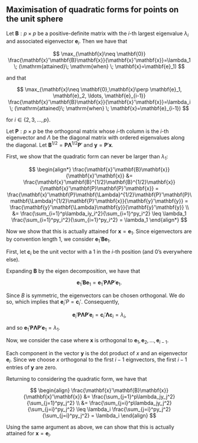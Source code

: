 ##  

:::{#thm-max_quad_form}
## Maximisation of quadratic forms for points on the unit sphere
Let $\mathbf{B}:p\times p$ be a positive-definite matrix with the $i$-th largest eigenvalue $\lambda_i$ and associated eigenvector $\mathbf{e}_i$. Then we have that 

$$
\max_{\mathbf{x}\neq \mathbf{0}} \frac{\mathbf{x}'\mathbf{B}\mathbf{x}}{\mathbf{x}'\mathbf{x}}=\lambda_1 \; (\mathrm{attained}\; \mathrm{when} \; \mathbf{x}=\mathbf{e}_1)
$$

and that

$$
\max_{\mathbf{x}\neq \mathbf{0},\mathbf{x}\perp \mathbf{e}_1, \mathbf{e}_2, \ldots, \mathbf{e}_{i-1}} \frac{\mathbf{x}'\mathbf{B}\mathbf{x}}{\mathbf{x}'\mathbf{x}}=\lambda_i \; (\mathrm{attained}\; \mathrm{when} \; \mathbf{x}=\mathbf{e}_{i-1})
$$

for $i\in\{2,3, \ldots, p\}$.

:::{.proof}

Let $\mathbf{P}:p\times p$ be the orthogonal matrix whose $i$-th column is the $i$-th eigenvector and $\Lambda$ be the diagonal matrix with ordered eigenvalues along the diagonal. Let $\mathbf{B}^{1/2}=\mathbf{P}\mathbf{\Lambda}^{1/2}\mathbf{P}'$ and $\mathbf{y}=\mathbf{P}'\mathbf{x}$.

First, we show that the quadratic form can never be larger than $\lambda_1$:

$$
\begin{align*} 
\frac{\mathbf{x}'\mathbf{B}\mathbf{x}}{\mathbf{x}'\mathbf{x}} &=  \frac{\mathbf{x}'\mathbf{B}^{1/2}\mathbf{B}^{1/2}\mathbf{x}}{\mathbf{x}'\mathbf{P}\mathbf{P}'\mathbf{x}} 
= \frac{\mathbf{x}'\mathbf{P}\mathbf{\Lambda}^{1/2}\mathbf{P}'\mathbf{P}\mathbf{\Lambda}^{1/2}\mathbf{P}'\mathbf{x}}{\mathbf{y}'\mathbf{y}}
=  \frac{\mathbf{y}'\mathbf{\Lambda}\mathbf{y}}{\mathbf{y}'\mathbf{y}} \\ 
 &=  \frac{\sum_{i=1}^p\lambda_iy_i^2}{\sum_{i=1}^py_i^2} 
 \leq \lambda_1 \frac{\sum_{i=1}^py_i^2}{\sum_{i=1}^py_i^2}
 = \lambda_1 
\end{align*}
$$

Now we show that this is actually attained for $\mathbf{x}=\mathbf{e}_1$. Since eigenvectors are by convention length 1, we consider $\mathbf{e}_1'\mathbf{B}\mathbf{e}_1$.

First, let $\mathbf{c}_i$ be the unit vector with a 1 in the $i$-th position (and 0's everywhere else).

Expanding $\mathbf{B}$ by the eigen decomposition, we have that

$$
\mathbf{e}_1'\mathbf{B}\mathbf{e}_1=\mathbf{e}_1'\mathbf{P}\mathbf{\Lambda}\mathbf{P}'\mathbf{e}_1.
$$

Since $B$ is symmetric, the eigenvectors can be chosen orthogonal.
We do so, which implies that $\mathbf{e}_i'P=\mathbf{c}_i'$.
Consequently,

$$
\mathbf{e}_i'\mathbf{P}\mathbf{\Lambda}\mathbf{P}'\mathbf{e}_i
= \mathbf{c}_i'\mathbf{\Lambda}\mathbf{c}_i=\lambda_i,
$$

and so $\mathbf{e}_1'\mathbf{P}\mathbf{\Lambda}\mathbf{P}'\mathbf{e}_1=\lambda_1$.

Now, we consider the case where $\mathbf{x}$ is orthogonal to $\mathbf{e}_1, \mathbf{e}_2, \ldots, \mathbf{e}_{i-1}$.

Each component in the vector $\mathbf{y}$ is the dot product of $x$ and an eigenvector $\mathbf{e}_i$.
Since we choose $x$ orthogonal to the first $i-1$ eignvectors, the first $i-1$ entries of $\mathbf{y}$ are zero.

Returning to considering the quadratic form, we have that

$$
\begin{align}
\frac{\mathbf{x}'\mathbf{B}\mathbf{x}}{\mathbf{x}'\mathbf{x}} 
&= \frac{\sum_{j=1}^p\lambda_jy_j^2}{\sum_{j=1}^py_j^2} \\
&= \frac{\sum_{j=i}^p\lambda_jy_j^2}{\sum_{j=i}^py_j^2} 
 \leq \lambda_i \frac{\sum_{j=i}^py_j^2}{\sum_{j=i}^py_j^2} 
 = \lambda_i
\end{align}
$$

Using the same argument as above, we can show that this is actually attained for $\mathbf{x}=\mathbf{e}_i$.

:::



:::